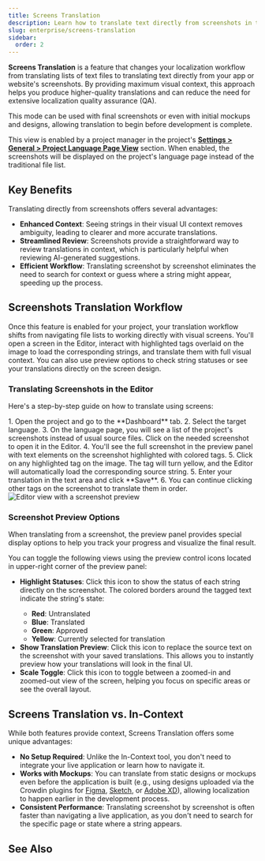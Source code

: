 ```yaml
---
title: Screens Translation
description: Learn how to translate text directly from screenshots in the Editor for maximum context
slug: enterprise/screens-translation
sidebar:
  order: 2
---
```



**Screens Translation** is a feature that changes your localization workflow from translating lists of text files to translating text directly from your app or website's screenshots. By providing maximum visual context, this approach helps you produce higher-quality translations and can reduce the need for extensive localization quality assurance (QA).

This mode can be used with final screenshots or even with initial mockups and designs, allowing translation to begin before development is complete.

This view is enabled by a project manager in the project's [**Settings > General > Project Language Page View**](/enterprise/project-settings/#project-language-page-view) section. When enabled, the screenshots will be displayed on the project's language page instead of the traditional file list.

## Key Benefits

Translating directly from screenshots offers several advantages:

* **Enhanced Context**: Seeing strings in their visual UI context removes ambiguity, leading to clearer and more accurate translations.
* **Streamlined Review**: Screenshots provide a straightforward way to review translations in context, which is particularly helpful when reviewing AI-generated suggestions.
* **Efficient Workflow**: Translating screenshot by screenshot eliminates the need to search for context or guess where a string might appear, speeding up the process.

## Screenshots Translation Workflow

Once this feature is enabled for your project, your translation workflow shifts from navigating file lists to working directly with visual screens. You'll open a screen in the Editor, interact with highlighted tags overlaid on the image to load the corresponding strings, and translate them with full visual context. You can also use preview options to check string statuses or see your translations directly on the screen design.

### Translating Screenshots in the Editor

Here's a step-by-step guide on how to translate using screens:

<Steps>
  1. Open the project and go to the **Dashboard** tab.
  2. Select the target language.
  3. On the language page, you will see a list of the project's screenshots instead of usual source files. Click on the needed screenshot to open it in the Editor.
  4. You'll see the full screenshot in the preview panel with text elements on the screenshot highlighted with colored tags.
  5. Click on any highlighted tag on the image. The tag will turn yellow, and the Editor will automatically load the corresponding source string.
  5. Enter your translation in the text area and click **Save**.
  6. You can continue clicking other tags on the screenshot to translate them in order. <Image src={screenshotPreview} alt="Editor view with a screenshot preview" />
</Steps>

### Screenshot Preview Options

When translating from a screenshot, the preview panel provides special display options to help you track your progress and visualize the final result.

You can toggle the following views using the preview control icons located in upper-right corner of the preview panel:

* <Icon name="mdi:pencil" class="inline-icon" />**Highlight Statuses**: Click this icon to show the status of each string directly on the screenshot. The colored borders around the tagged text indicate the string's state:
    * **Red**: Untranslated
    * **Blue**: Translated
    * **Green**: Approved
    * **Yellow**: Currently selected for translation
* <Icon name="mdi:eye" class="inline-icon" />**Show Translation Preview**: Click this icon to replace the source text on the screenshot with your saved translations. This allows you to instantly preview how your translations will look in the final UI.
* <Icon name="mdi:magnify-plus" class="inline-icon" />**Scale Toggle**: Click this icon to toggle between a zoomed-in and zoomed-out view of the screen, helping you focus on specific areas or see the overall layout.

## Screens Translation vs. In-Context

While both features provide context, Screens Translation offers some unique advantages:

- **No Setup Required**: Unlike the In-Context tool, you don't need to integrate your live application or learn how to navigate it.
- **Works with Mockups**: You can translate from static designs or mockups even before the application is built (e.g., using designs uploaded via the Crowdin plugins for [Figma](/enterprise/figma-plugin/), [Sketch](/enterprise/sketch-plugin/), or [Adobe XD](/enterprise/adobe-xd-plugin/)), allowing localization to happen earlier in the development process.
- **Consistent Performance**: Translating screenshot by screenshot is often faster than navigating a live application, as you don't need to search for the specific page or state where a string appears.

## See Also

<CardGrid>
  <LinkCard
    title="Screenshots"
    description="Learn how managers can upload and tag screenshots."
    href="/enterprise/screenshots/"
  />
  <LinkCard
    title="Figma Plugin"
    description="Learn how managers can upload tagged designs for translation directly from Figma."
    href="/enterprise/figma-plugin/#uploading-tagged-screenshots-to-crowdin"
  />
  <LinkCard
    title="Project Settings"
    description="Learn how managers configure the Language Page View to enable this feature."
    href="/enterprise/project-settings/#project-language-page-view"
  />
  <LinkCard
    title="Automating Screenshot Management"
    description="Learn how developers can automate screenshot generation using In-Context and Playwright."
    href="/developer/automating-screenshot-management/"
  />
</CardGrid>
